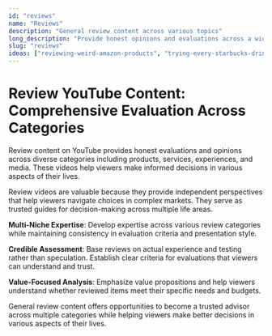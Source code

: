 ```yaml
---
id: "reviews"
name: "Reviews"
description: "General review content across various topics"
long_description: "Provide honest opinions and evaluations across a wide range of products and services."
slug: "reviews"
ideas: ["reviewing-weird-amazon-products", "trying-every-starbucks-drink-reviews", "trying-every-local-food-truck-reviews", "trying-every-coffee-shop-reviews", "trying-every-local-restaurant-reviews", "testing-budget-vs-expensive"]
---
```


# Review YouTube Content: Comprehensive Evaluation Across Categories

Review content on YouTube provides honest evaluations and opinions across diverse categories including products, services, experiences, and media. These videos help viewers make informed decisions in various aspects of their lives.

Review videos are valuable because they provide independent perspectives that help viewers navigate choices in complex markets. They serve as trusted guides for decision-making across multiple life areas.

**Multi-Niche Expertise**: Develop expertise across various review categories while maintaining consistency in evaluation criteria and presentation style.

**Credible Assessment**: Base reviews on actual experience and testing rather than speculation. Establish clear criteria for evaluations that viewers can understand and trust.

**Value-Focused Analysis**: Emphasize value propositions and help viewers understand whether reviewed items meet their specific needs and budgets.

General review content offers opportunities to become a trusted advisor across multiple categories while helping viewers make better decisions in various aspects of their lives.
